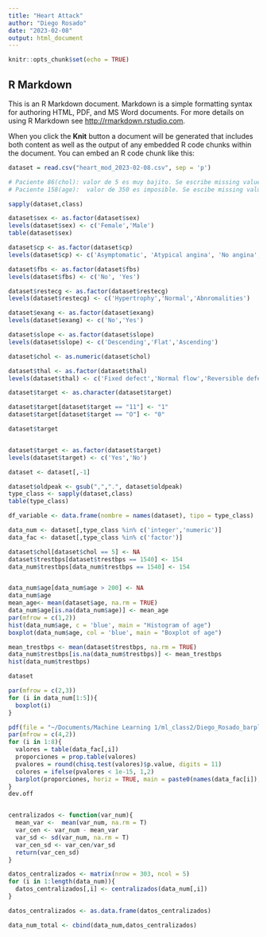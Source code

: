 ```yaml
---
title: "Heart Attack"
author: "Diego Rosado"
date: "2023-02-08"
output: html_document
---
```


```r
knitr::opts_chunk$set(echo = TRUE)
```

## R Markdown

This is an R Markdown document. Markdown is a simple formatting syntax for authoring HTML, PDF, and MS Word documents. For more details on using R Markdown see <http://rmarkdown.rstudio.com>.

When you click the **Knit** button a document will be generated that includes both content as well as the output of any embedded R code chunks within the document. You can embed an R code chunk like this:

```r
dataset = read.csv("heart_mod_2023-02-08.csv", sep = 'p')

# Paciente 86(chol): valor de 5 es muy bajito. Se escribe missing value (NA).
# Paciente 158(age):  valor de 350 es imposible. Se escibe missing value (NA).

sapply(dataset,class)

dataset$sex <- as.factor(dataset$sex)
levels(dataset$sex) <- c('Female','Male')
table(dataset$sex)

dataset$cp <- as.factor(dataset$cp)
levels(dataset$cp) <- c('Asymptomatic', 'Atypical angina', 'No angina', 'Typical angina')

dataset$fbs <- as.factor(dataset$fbs)
levels(dataset$fbs) <- c('No', 'Yes')

dataset$restecg <- as.factor(dataset$restecg)
levels(dataset$restecg) <- c('Hypertrophy','Normal','Abnromalities')

dataset$exang <- as.factor(dataset$exang)
levels(dataset$exang) <- c('No','Yes')

dataset$slope <- as.factor(dataset$slope)
levels(dataset$slope) <- c('Descending','Flat','Ascending')

dataset$chol <- as.numeric(dataset$chol)

dataset$thal <- as.factor(dataset$thal)
levels(dataset$thal) <- c('Fixed defect','Normal flow','Reversible defect')

dataset$target <- as.character(dataset$target)

dataset$target[dataset$target == "11"] <- "1"
dataset$target[dataset$target == "O"] <- "0"

dataset$target


dataset$target <- as.factor(dataset$target)
levels(dataset$target) <- c('Yes','No')

dataset <- dataset[,-1]

dataset$oldpeak <- gsub(",",".", dataset$oldpeak)
type_class <- sapply(dataset,class)
table(type_class)

df_variable <- data.frame(nombre = names(dataset), tipo = type_class)

data_num <- dataset[,type_class %in% c('integer','numeric')]
data_fac <- dataset[,type_class %in% c('factor')]

dataset$chol[dataset$chol == 5] <- NA
dataset$trestbps[dataset$trestbps == 1540] <- 154
data_num$trestbps[data_num$trestbps == 1540] <- 154


data_num$age[data_num$age > 200] <- NA
data_num$age
mean_age<- mean(dataset$age, na.rm = TRUE)
data_num$age[is.na(data_num$age)] <- mean_age
par(mfrow = c(1,2))
hist(data_num$age, c = 'blue', main = "Histogram of age")
boxplot(data_num$age, col = 'blue', main = "Boxplot of age")

mean_trestbps <- mean(dataset$trestbps, na.rm = TRUE)
data_num$trestbps[is.na(data_num$trestbps)] <- mean_trestbps
hist(data_num$trestbps)

dataset

par(mfrow = c(2,3))
for (i in data_num[1:5]){
  boxplot(i)
}

pdf(file = "~/Documents/Machine Learning 1/ml_class2/Diego_Rosado_barplots.pdf")
par(mfrow = c(4,2))
for (i in 1:8){
  valores = table(data_fac[,i])
  proporciones = prop.table(valores)
  pvalores = round(chisq.test(valores)$p.value, digits = 11)
  colores = ifelse(pvalores < 1e-15, 1,2)
  barplot(proporciones, horiz = TRUE, main = paste0(names(data_fac[i]), ' - p.value = ',pvalores), col = colores)
}
dev.off


centralizados <- function(var_num){
  mean_var <-  mean(var_num, na.rm = T)
  var_cen <- var_num - mean_var
  var_sd <- sd(var_num, na.rm = T)
  var_cen_sd <- var_cen/var_sd
  return(var_cen_sd)
}   


```

```r
datos_centralizados <- matrix(nrow = 303, ncol = 5)
for (i in 1:length(data_num)){
  datos_centralizados[,i] <- centralizados(data_num[,i])
}

datos_centralizados <- as.data.frame(datos_centralizados)

data_num_total <- cbind(data_num,datos_centralizados)


```

```r






```
